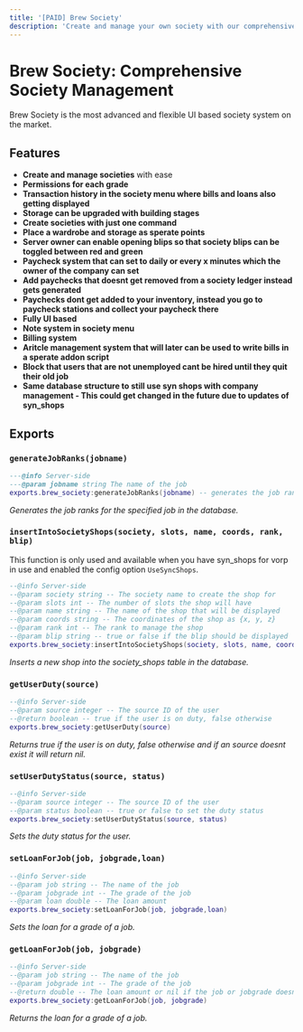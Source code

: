 ```yaml
---
title: '[PAID] Brew Society'
description: 'Create and manage your own society with our comprehensive society system. Compatible with syn_shops to use the society features.'
---
```


# Brew Society: Comprehensive Society Management

Brew Society is the most advanced and flexible UI based society system on the market. 
## Features

- **Create and manage societies** with ease
- **Permissions for each grade**
- **Transaction history in the society menu where bills and loans also getting displayed**
- **Storage can be upgraded with building stages**
- **Create societies with just one command**
- **Place a wardrobe and storage as sperate points**
- **Server owner can enable opening blips so that society blips can be toggled between red and green**
- **Paycheck system that can set to daily or every x minutes which the owner of the company can set**
- **Add paychecks that doesnt get removed from a society ledger instead gets generated**
- **Paychecks dont get added to your inventory, instead you go to paycheck stations and collect your paycheck there**
- **Fully UI based**
- **Note system in society menu**
- **Billing system**
- **Aritcle management system that will later can be used to write bills in a sperate addon script**
- **Block that users that are not unemployed cant be hired until they quit their old job**
- **Same database structure to still use syn shops with company management - This could get changed in the future due to updates of syn_shops**

## Exports

### `generateJobRanks(jobname)`

```lua
---@info Server-side
---@param jobname string The name of the job
exports.brew_society:generateJobRanks(jobname) -- generates the job ranks in database for the specified job
```
*Generates the job ranks for the specified job in the database.*

### `insertIntoSocietyShops(society, slots, name, coords, rank, blip)`
This function is only used and available when you have syn_shops for vorp in use and enabled the config option `UseSyncShops`.
```lua
--@info Server-side
--@param society string -- The society name to create the shop for
--@param slots int -- The number of slots the shop will have
--@param name string -- The name of the shop that will be displayed
--@param coords string -- The coordinates of the shop as {x, y, z}
--@param rank int -- The rank to manage the shop
--@param blip string -- true or false if the blip should be displayed
exports.brew_society:insertIntoSocietyShops(society, slots, name, coords, rank, blip)
```
*Inserts a new shop into the society_shops table in the database.*

### `getUserDuty(source)`
```lua
--@info Server-side
--@param source integer -- The source ID of the user
--@return boolean -- true if the user is on duty, false otherwise
exports.brew_society:getUserDuty(source)
```
*Returns true if the user is on duty, false otherwise and if an source doesnt exist it will return nil.*

### `setUserDutyStatus(source, status)`
```lua
--@info Server-side
--@param source integer -- The source ID of the user
--@param status boolean -- true or false to set the duty status
exports.brew_society:setUserDutyStatus(source, status)
```
*Sets the duty status for the user.*

### `setLoanForJob(job, jobgrade,loan)`
```lua
--@info Server-side
--@param job string -- The name of the job
--@param jobgrade int -- The grade of the job
--@param loan double -- The loan amount
exports.brew_society:setLoanForJob(job, jobgrade,loan)
```
*Sets the loan for a grade of a job.*


### `getLoanForJob(job, jobgrade)`
```lua
--@info Server-side
--@param job string -- The name of the job
--@param jobgrade int -- The grade of the job
--@return double -- The loan amount or nil if the job or jobgrade doesnt exist
exports.brew_society:getLoanForJob(job, jobgrade)
```
*Returns the loan for a grade of a job.*